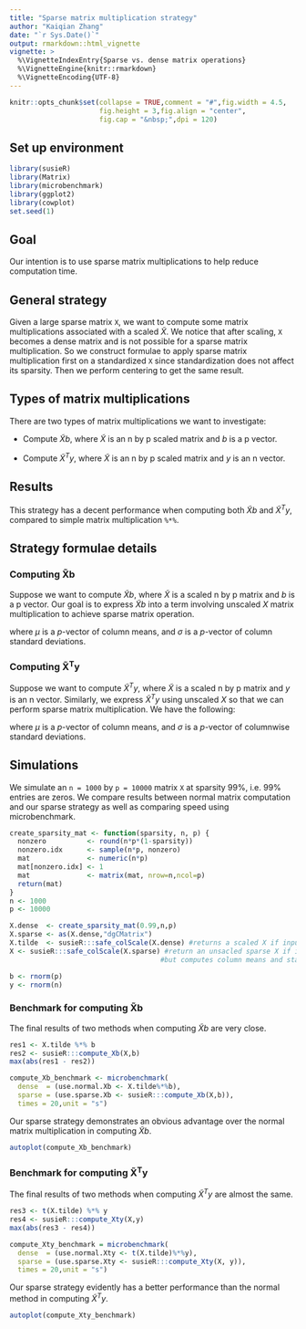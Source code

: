 ```yaml
---
title: "Sparse matrix multiplication strategy"
author: "Kaiqian Zhang"
date: "`r Sys.Date()`"
output: rmarkdown::html_vignette
vignette: >
  %\VignetteIndexEntry{Sparse vs. dense matrix operations}
  %\VignetteEngine{knitr::rmarkdown}
  %\VignetteEncoding{UTF-8}
---
```


```r
knitr::opts_chunk$set(collapse = TRUE,comment = "#",fig.width = 4.5,
                      fig.height = 3,fig.align = "center",
                      fig.cap = "&nbsp;",dpi = 120)
```

## Set up environment

```r
library(susieR)
library(Matrix)
library(microbenchmark)
library(ggplot2)
library(cowplot)
set.seed(1)
```

## Goal

Our intention is to use sparse matrix multiplications to help
reduce computation time.

## General strategy

Given a large sparse matrix `X`, we want to compute some matrix
multiplications associated with a scaled $\tilde{X}$. We notice
that after scaling, `X` becomes a dense matrix and is not possible for
a sparse matrix multiplication. So we construct formulae to apply
sparse matrix multiplication first on a standardized `X` since
standardization does not affect its sparsity. Then we perform
centering to get the same result.

## Types of matrix multiplications

There are two types of matrix multiplications we want to investigate:

+ Compute $\tilde{X}b$, where $\tilde{X}$ is an n by p scaled matrix
  and $b$ is a p vector.

+ Compute $\tilde{X}^Ty$, where $\tilde{X}$ is an n by p scaled matrix
  and $y$ is an n vector.

## Results

This strategy has a decent performance when computing both
$\tilde{X}b$ and $\tilde{X}^Ty$, compared to simple matrix
multiplication `%*%`.

## Strategy formulae details

### Computing $\boldsymbol{\tilde{X}b}$

Suppose we want to compute $\tilde{X}b$, where $\tilde{X}$ is a scaled
n by p matrix and $b$ is a p vector. Our goal is to express
$\tilde{X}b$ into a term involving unscaled $X$ matrix multiplication
to achieve sparse matrix operation.

\begin{equation}
\begin{aligned}
\tilde{X}b
&= \sum_{j=1}^{p} \tilde{X}_{\cdot j} b_j \\
&= \sum_{j=1}^{p} \frac{X_{\cdot j}-\mu_j}{\sigma_j}b_j \\
&= \sum_{j=1}^{p}\frac{X_{\cdot j}}{\sigma_j}b_j -
   \sum_{j=1}^{p} \frac{\mu_j}{\sigma_j}b_j \\
&= X b / \sigma - \mu^Tb/\sigma,
\end{aligned}
\end{equation}

where $\mu$ is a *p*-vector of column means, and $\sigma$ is a
*p*-vector of column standard deviations.

### Computing $\boldsymbol{\tilde{X}^Ty}$

Suppose we want to compute $\tilde{X}^Ty$, where $\tilde{X}$ is a
scaled n by p matrix and $y$ is an n vector. Similarly, we express
$\tilde{X}^Ty$ using unscaled $X$ so that we can perform sparse matrix
multiplication. We have the following:

\begin{equation}
\begin{aligned}
\tilde{X}^Ty &= \sum_{i=1}^{n} \tilde{X}_{i.}y_i \\
&= \sum_{i=1}^{n} \frac{X_{i.} - \mu}{\sigma}y_i \\
&= \frac{1}{\sigma}\sum_{i=1}^{n}X_{i.}y_i -
   \frac{\mu}{\sigma}\sum_{i=1}^{n} y_i \\
&= \frac{1}{\sigma}(X^Ty) - \frac{\mu}{\sigma}y^T 1,
\end{aligned}
\end{equation}

where $\mu$ is a *p*-vector of column means, and $\sigma$ is a
*p*-vector of columnwise standard deviations.

## Simulations

We simulate an `n = 1000` by `p = 10000` matrix `X` at sparsity
$99\%$, i.e. $99\%$ entries are zeros. We compare results between
normal matrix computation and our sparse strategy as well as comparing
speed using microbenchmark.

```r
create_sparsity_mat <- function(sparsity, n, p) {
  nonzero          <- round(n*p*(1-sparsity))
  nonzero.idx      <- sample(n*p, nonzero)
  mat              <- numeric(n*p)
  mat[nonzero.idx] <- 1
  mat              <- matrix(mat, nrow=n,ncol=p)
  return(mat)
}
n <- 1000
p <- 10000
```

```r
X.dense  <- create_sparsity_mat(0.99,n,p)
X.sparse <- as(X.dense,"dgCMatrix")
X.tilde  <- susieR:::safe_colScale(X.dense) #returns a scaled X if input is a dense matrix
X <- susieR:::safe_colScale(X.sparse) #return an unsacled sparse X if input is a sparse matrix 
                                     #but computes column means and standard deviations
```

```r
b <- rnorm(p)
y <- rnorm(n)
```

### Benchmark for computing $\boldsymbol{\tilde{X}b}$

The final results of two methods when computing $\tilde{X}b$ are very
close.

```r
res1 <- X.tilde %*% b
res2 <- susieR:::compute_Xb(X,b)
max(abs(res1 - res2))
```

```r
compute_Xb_benchmark <- microbenchmark(
  dense  = (use.normal.Xb <- X.tilde%*%b),
  sparse = (use.sparse.Xb <- susieR:::compute_Xb(X,b)),
  times = 20,unit = "s")
```

Our sparse strategy demonstrates an obvious advantage over the normal
matrix multiplication in computing $\tilde{X}b$.

```r
autoplot(compute_Xb_benchmark)
```

### Benchmark for computing $\boldsymbol{\tilde{X}^Ty}$

The final results of two methods when computing $\tilde{X}^Ty$ are
almost the same.

```r
res3 <- t(X.tilde) %*% y
res4 <- susieR:::compute_Xty(X,y)
max(abs(res3 - res4))
```

```r
compute_Xty_benchmark = microbenchmark(
  dense  = (use.normal.Xty <- t(X.tilde)%*%y),
  sparse = (use.sparse.Xty <- susieR:::compute_Xty(X, y)),
  times = 20,unit = "s")
```

Our sparse strategy evidently has a better performance than the normal
method in computing $\tilde{X}^Ty$.

```r
autoplot(compute_Xty_benchmark)
```

